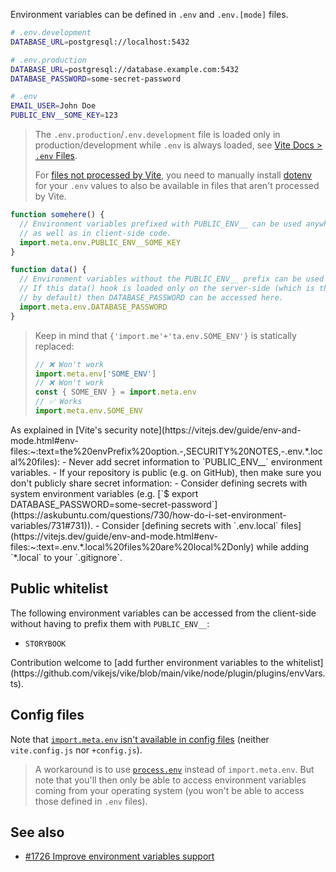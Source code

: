 
Environment variables can be defined in `.env` and `.env.[mode]` files.

```bash
# .env.development
DATABASE_URL=postgresql://localhost:5432

# .env.production
DATABASE_URL=postgresql://database.example.com:5432
DATABASE_PASSWORD=some-secret-password

# .env
EMAIL_USER=John Doe
PUBLIC_ENV__SOME_KEY=123
```

> The `.env.production`/`.env.development` file is loaded only in production/development while `.env` is always loaded, see [Vite Docs > `.env` Files](https://vitejs.dev/guide/env-and-mode.html#env-files).
>
> For [files not processed by Vite](https://github.com/vikejs/vike/issues/562), you need to manually install [dotenv](https://github.com/motdotla/dotenv) for your `.env` values to also be available in files that aren't processed by Vite.

```js
function somehere() {
  // Environment variables prefixed with PUBLIC_ENV__ can be used anywhere: in server-side code
  // as well as in client-side code.
  import.meta.env.PUBLIC_ENV__SOME_KEY
}
```

```js
function data() {
  // Environment variables without the PUBLIC_ENV__ prefix can be used only in server-side code.
  // If this data() hook is loaded only on the server-side (which is the case
  // by default) then DATABASE_PASSWORD can be accessed here.
  import.meta.env.DATABASE_PASSWORD
}
```
> Keep in mind that <code>{'import.me'+'ta.env.SOME_ENV'}</code> is statically replaced:
> ```js
> // ❌ Won't work
> import.meta.env['SOME_ENV']
> // ❌ Won't work
> const { SOME_ENV } = import.meta.env
> // ✅ Works
> import.meta.env.SOME_ENV
> ```

<Warning>
  As explained in [Vite's security note](https://vitejs.dev/guide/env-and-mode.html#env-files:~:text=the%20envPrefix%20option.-,SECURITY%20NOTES,-.env.*.local%20files):
   - Never add secret information to `PUBLIC_ENV__` environment variables.
   - If your repository is public (e.g. on GitHub), then make sure you don't publicly share secret information:
     - Consider defining secrets with system environment variables (e.g. [`$ export DATABASE_PASSWORD=some-secret-password`](https://askubuntu.com/questions/730/how-do-i-set-environment-variables/731#731)).
     - Consider [defining secrets with `.env.local` files](https://vitejs.dev/guide/env-and-mode.html#env-files:~:text=.env.*.local%20files%20are%20local%2Donly) while adding `*.local` to your `.gitignore`.
</Warning>


## Public whitelist

The following environment variables can be accessed from the client-side without having to prefix them with `PUBLIC_ENV__`:

- `STORYBOOK`

<Contribution>
  Contribution welcome to [add further environment variables to the whitelist](https://github.com/vikejs/vike/blob/main/vike/node/plugin/plugins/envVars.ts).
</Contribution>


## Config files

Note that [`import.meta.env` isn't available in config files](https://github.com/vikejs/vike/issues/1726#issuecomment-2208626928) (neither `vite.config.js` nor `+config.js`).

> A workaround is to use [`process.env`](https://nodejs.org/en/learn/command-line/how-to-read-environment-variables-from-nodejs) instead of `import.meta.env`. But note that you'll then only be able to access environment variables coming from your operating system (you won't be able to access those defined in `.env` files).


## See also

- [#1726 Improve environment variables support](https://github.com/vikejs/vike/issues/1726)
